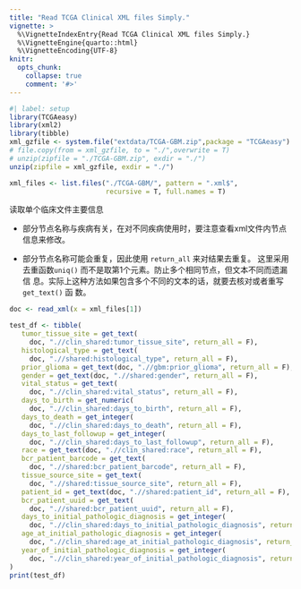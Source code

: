 ```yaml
---
title: "Read TCGA Clinical XML files Simply."
vignette: >
  %\VignetteIndexEntry{Read TCGA Clinical XML files Simply.}
  %\VignetteEngine{quarto::html}
  %\VignetteEncoding{UTF-8}
knitr:
  opts_chunk:
    collapse: true
    comment: '#>'
---
```


```r
#| label: setup
library(TCGAeasy)
library(xml2)
library(tibble)
xml_gzfile <- system.file("extdata/TCGA-GBM.zip",package = "TCGAeasy")
# file.copy(from = xml_gzfile, to = "./",overwrite = T)
# unzip(zipfile = "./TCGA-GBM.zip", exdir = "./")
unzip(zipfile = xml_gzfile, exdir = "./")

xml_files <- list.files("./TCGA-GBM/", pattern = ".xml$", 
                        recursive = T, full.names = T)
```


读取单个临床文件主要信息

- 部分节点名称与疾病有关，在对不同疾病使用时，要注意查看xml文件内节点信息来修改。

- 部分节点名称可能会重复，因此使用 `return_all` 来对结果去重复。
这里采用去重函数`uniq()` 而不是取第1个元素。防止多个相同节点，但文本不同而遗漏信
息。实际上这种方法如果包含多个不同的文本的话，就要去核对或者重写 `get_text()` 函
数。

```r
doc <- read_xml(x = xml_files[1])

test_df <- tibble(
   tumor_tissue_site = get_text(
     doc, ".//clin_shared:tumor_tissue_site", return_all = F),
   histological_type = get_text(
     doc, ".//shared:histological_type", return_all = F),
   prior_glioma = get_text(doc, ".//gbm:prior_glioma", return_all = F),
   gender = get_text(doc, ".//shared:gender", return_all = F),
   vital_status = get_text(
     doc, ".//clin_shared:vital_status", return_all = F),
   days_to_birth = get_numeric(
     doc, ".//clin_shared:days_to_birth", return_all = F),
   days_to_death = get_integer(
     doc, ".//clin_shared:days_to_death", return_all = F),
   days_to_last_followup = get_integer(
     doc, ".//clin_shared:days_to_last_followup", return_all = F),
   race = get_text(doc, ".//clin_shared:race", return_all = F),
   bcr_patient_barcode = get_text(
     doc, ".//shared:bcr_patient_barcode", return_all = F),
   tissue_source_site = get_text(
     doc, ".//shared:tissue_source_site", return_all = F),
   patient_id = get_text(doc, ".//shared:patient_id", return_all = F),
   bcr_patient_uuid = get_text(
     doc, ".//shared:bcr_patient_uuid", return_all = F),
   days_to_initial_pathologic_diagnosis = get_integer(
     doc, ".//clin_shared:days_to_initial_pathologic_diagnosis", return_all = F),
   age_at_initial_pathologic_diagnosis = get_integer(
     doc, ".//clin_shared:age_at_initial_pathologic_diagnosis", return_all = F),
   year_of_initial_pathologic_diagnosis = get_integer(
     doc, ".//clin_shared:year_of_initial_pathologic_diagnosis", return_all = F)
)
print(test_df)
```




